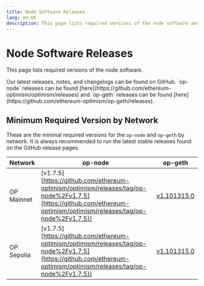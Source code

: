 ```yaml
---
title: Node Software Releases
lang: en-US
description: This page lists required versions of the node software and how to stay up to date.
---
```



# Node Software Releases

This page lists required versions of the node software.

<Callout type="info">
  Our latest releases, notes, and changelogs can be found on GitHub. `op-node` releases can be found [here](https://github.com/ethereum-optimism/optimism/releases)
  and `op-geth` releases can be found [here](https://github.com/ethereum-optimism/op-geth/releases).
</Callout>

## Minimum Required Version by Network

These are the minimal required versions for the `op-node` and `op-geth` by network. It is always
recommended to run the latest stable releases found on the GitHub release pages.

| Network    | op-node                                                                                                                                                              | op-geth                                                                              |
| ---------- | -------------------------------------------------------------------------------------------------------------------------------------------------------------------- | ------------------------------------------------------------------------------------ |
| OP Mainnet | \[v1.7.5][https://github.com/ethereum-optimism/optimism/releases/tag/op-node%2Fv1.7.5](https://github.com/ethereum-optimism/optimism/releases/tag/op-node%2Fv1.7.5)) | [v1.101315.0](https://github.com/ethereum-optimism/op-geth/releases/tag/v1.101315.0) |
| OP Sepolia | \[v1.7.5][https://github.com/ethereum-optimism/optimism/releases/tag/op-node%2Fv1.7.5](https://github.com/ethereum-optimism/optimism/releases/tag/op-node%2Fv1.7.5)) | [v1.101315.0](https://github.com/ethereum-optimism/op-geth/releases/tag/v1.101315.0) |
